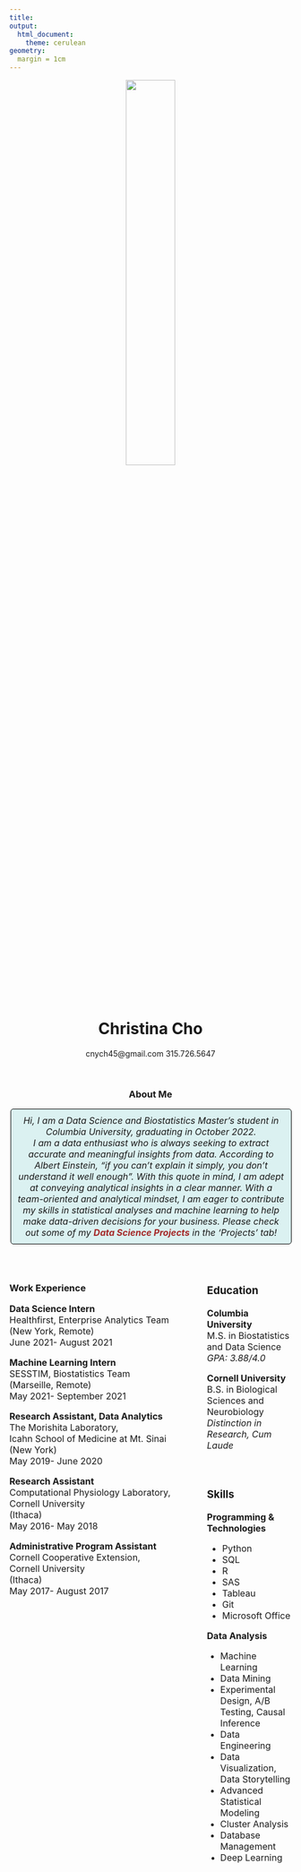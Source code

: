 ```yaml
---
title: 
output: 
  html_document:
    theme: cerulean
geometry: 
  margin = 1cm
---
```

<center>
<img src = "images/Picture1.JPG" style = "width: 42%">

# Christina Cho
cnych45@gmail.com 315.726.5647

<br />

<style>
p.comment {
background-color: #DBF1F1;
padding: 10px;
border: 1px solid black;
margin-left: 2px;
border-radius: 5px;
font-style: italic;
}

</style>

### About Me
<p class = "comment">
<font size = "3"> 
Hi, I am a Data Science and Biostatistics Master's student in Columbia University, graduating in October 2022.<br/> I am a data enthusiast who is always seeking to extract accurate and meaningful insights from data. According to Albert Einstein, “if you can’t explain it simply, you don’t understand it well enough”. With this quote in mind, I am adept at conveying analytical insights in a clear manner. With a team-oriented and analytical mindset, I am eager to contribute my skills in statistical analyses and machine learning to help make data-driven decisions for your business. 
Please check out some of my <span style = "color:brown"> **Data Science Projects** </span> in the 'Projects' tab!</font>
</p>
<br/>

<style>
.column-left{
  float: left;
  width: 60%;
  text-align: left;
}
.column-right{
  float: right;
  width: 30%;
  text-align: left;
}
</style>

<div class="column-left">

<style type="text/css">
.main-container {
  max-width: 60%;
  margin-left: 6cm;
  margin-right: auto;
}
</style>

### Work Experience 
<font size = "3">
**Data Science Intern**<br/>
Healthfirst, Enterprise Analytics Team<br/>
(New York, Remote)<br/>
June 2021- August 2021<br/>

**Machine Learning Intern**<br/>
SESSTIM, Biostatistics Team<br/>
(Marseille, Remote)<br/>
May 2021- September 2021<br/>

**Research Assistant, Data Analytics**<br/>
The Morishita Laboratory, <br/>Icahn School of Medicine at Mt. Sinai<br/>
(New York)<br/>
May 2019- June 2020

**Research Assistant**<br/>
Computational Physiology Laboratory,<br/>Cornell University<br/>
(Ithaca)<br/>
May 2016- May 2018

**Administrative Program Assistant**<br/>
Cornell Cooperative Extension,<br/>
Cornell University<br/>
(Ithaca)<br/>
May 2017- August 2017
</div>

<div class="column-right">
### Education

<i class= 'fas fa-graduation-cap'></i> **Columbia University**<br/>
M.S. in Biostatistics and Data Science<br/>  *GPA: 3.88/4.0*<br/>

<i class= 'fas fa-graduation-cap'></i> **Cornell University**<br/>
B.S. in Biological Sciences and Neurobiology<br/> 
*Distinction in Research, Cum Laude*<br/>
<br/>
<br/>

### Skills
**Programming & Technologies** 

* Python <br/>
* SQL <br/>
* R<br/>
* SAS<br/>
* Tableau<br/>
* Git<br/>
* Microsoft Office<br/> 

**Data Analysis**

* Machine Learning<br/>
* Data Mining<br/> 
* Experimental Design, A/B Testing, Causal Inference<br/>
* Data Engineering<br/>
* Data Visualization, Data Storytelling<br/> 
* Advanced Statistical Modeling<br/>
* Cluster Analysis<br/>
* Database Management<br/> 
* Deep Learning 
</font>
</div>
</center>



